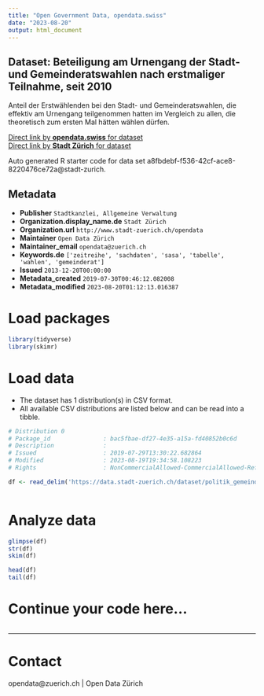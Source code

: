 ```yaml
---
title: "Open Government Data, opendata.swiss"
date: "2023-08-20"
output: html_document
---
```


## Dataset: Beteiligung am Urnengang der Stadt- und Gemeinderatswahlen nach erstmaliger Teilnahme, seit 2010

 Anteil der Erstwählenden bei den Stadt- und Gemeinderatswahlen, die effektiv am Urnengang teilgenommen hatten im Vergleich zu allen, die theoretisch zum ersten Mal hätten wählen dürfen.


[Direct link by **opendata.swiss** for dataset](https://opendata.swiss/de/dataset/beteiligung-am-urnengang-der-stadt-und-gemeinderatswahlen-nach-erstmaliger-teilnahme-seit-20101)<br>
[Direct link by **Stadt Zürich** for dataset](https://data.stadt-zuerich.ch/dataset/politik_gemeinderatswahlen_btg_urnengang_erstwahlende_od7003)

Auto generated R starter code for data set a8fbdebf-f536-42cf-ace8-8220476ce72a@stadt-zurich.

## Metadata

- **Publisher** `Stadtkanzlei, Allgemeine Verwaltung`
- **Organization.display_name.de** `Stadt Zürich`
- **Organization.url** `http://www.stadt-zuerich.ch/opendata`
- **Maintainer** `Open Data Zürich`
- **Maintainer_email** `opendata@zuerich.ch`
- **Keywords.de** `['zeitreihe', 'sachdaten', 'sasa', 'tabelle', 'wahlen', 'gemeinderat']`
- **Issued** `2013-12-20T00:00:00`
- **Metadata_created** `2019-07-30T00:46:12.082008`
- **Metadata_modified** `2023-08-20T01:12:13.016387`


# Load packages

```r

library(tidyverse)
library(skimr)

```

# Load data

-   The dataset has 1 distribution(s) in CSV format.
-   All available CSV distributions are listed below and can be read into a tibble.

```r

# Distribution 0
# Package_id               : bac5fbae-df27-4e35-a15a-fd40852b0c6d
# Description              : 
# Issued                   : 2019-07-29T13:30:22.682864
# Modified                 : 2023-08-19T19:34:58.108223
# Rights                   : NonCommercialAllowed-CommercialAllowed-ReferenceNotRequired

df <- read_delim('https://data.stadt-zuerich.ch/dataset/politik_gemeinderatswahlen_btg_urnengang_erstwahlende_od7003/download/POL700OD7003.csv')



```

# Analyze data

```r

glimpse(df)
str(df)
skim(df)

head(df)
tail(df)

```

# Continue your code here...

```r

```

------------------------------------------------------------------------

# Contact

opendata@zuerich.ch | Open Data Zürich
